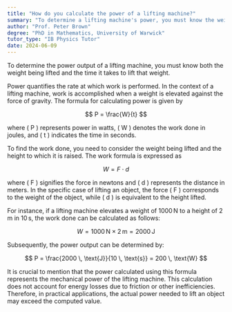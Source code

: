 ```yaml
---
title: "How do you calculate the power of a lifting machine?"
summary: "To determine a lifting machine's power, you must know the weight being lifted and the duration of the lift."
author: "Prof. Peter Brown"
degree: "PhD in Mathematics, University of Warwick"
tutor_type: "IB Physics Tutor"
date: 2024-06-09
---
```


To determine the power output of a lifting machine, you must know both the weight being lifted and the time it takes to lift that weight.

Power quantifies the rate at which work is performed. In the context of a lifting machine, work is accomplished when a weight is elevated against the force of gravity. The formula for calculating power is given by 

$$ P = \frac{W}{t} $$

where \( P \) represents power in watts, \( W \) denotes the work done in joules, and \( t \) indicates the time in seconds. 

To find the work done, you need to consider the weight being lifted and the height to which it is raised. The work formula is expressed as 

$$ W = F \cdot d $$

where \( F \) signifies the force in newtons and \( d \) represents the distance in meters. In the specific case of lifting an object, the force \( F \) corresponds to the weight of the object, while \( d \) is equivalent to the height lifted.

For instance, if a lifting machine elevates a weight of $1000 \, \text{N}$ to a height of $2 \, \text{m}$ in $10 \, \text{s}$, the work done can be calculated as follows:

$$ W = 1000 \, \text{N} \times 2 \, \text{m} = 2000 \, \text{J} $$

Subsequently, the power output can be determined by:

$$ P = \frac{2000 \, \text{J}}{10 \, \text{s}} = 200 \, \text{W} $$

It is crucial to mention that the power calculated using this formula represents the mechanical power of the lifting machine. This calculation does not account for energy losses due to friction or other inefficiencies. Therefore, in practical applications, the actual power needed to lift an object may exceed the computed value.
    
